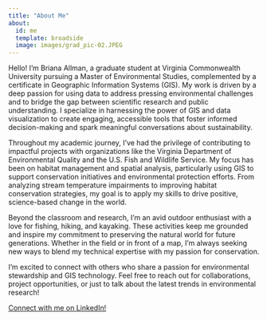 ```yaml
---
title: "About Me"
about:
  id: me
  template: broadside
  image: images/grad_pic-02.JPEG
---
```


::: {#me}
Hello! I’m Briana Allman, a graduate student at Virginia Commonwealth University pursuing a Master of Environmental Studies, complemented by a certificate in Geographic Information Systems (GIS). My work is driven by a deep passion for using data to address pressing environmental challenges and to bridge the gap between scientific research and public understanding. I specialize in harnessing the power of GIS and data visualization to create engaging, accessible tools that foster informed decision-making and spark meaningful conversations about sustainability.

Throughout my academic journey, I’ve had the privilege of contributing to impactful projects with organizations like the Virginia Department of Environmental Quality and the U.S. Fish and Wildlife Service. My focus has been on habitat management and spatial analysis, particularly using GIS to support conservation initiatives and environmental protection efforts. From analyzing stream temperature impairments to improving habitat conservation strategies, my goal is to apply my skills to drive positive, science-based change in the world.

Beyond the classroom and research, I’m an avid outdoor enthusiast with a love for fishing, hiking, and kayaking. These activities keep me grounded and inspire my commitment to preserving the natural world for future generations. Whether in the field or in front of a map, I’m always seeking new ways to blend my technical expertise with my passion for conservation.

I’m excited to connect with others who share a passion for environmental stewardship and GIS technology. Feel free to reach out for collaborations, project opportunities, or just to talk about the latest trends in environmental research!


[Connect with me on LinkedIn!](https://www.linkedin.com/in/brianaallman/)
:::




